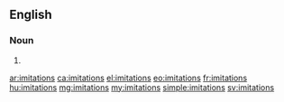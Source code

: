 ==English==

===Noun===
{{head|en|plural}}

# {{plural of|imitation|lang=en}}

[[ar:imitations]]
[[ca:imitations]]
[[el:imitations]]
[[eo:imitations]]
[[fr:imitations]]
[[hu:imitations]]
[[mg:imitations]]
[[my:imitations]]
[[simple:imitations]]
[[sv:imitations]]